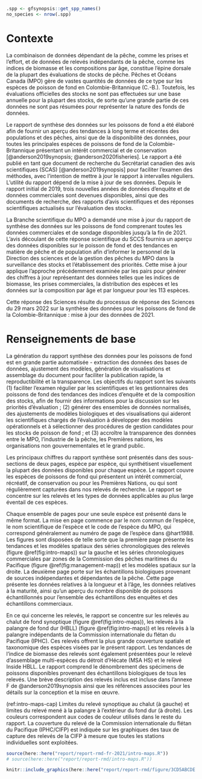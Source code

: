 ```r
.spp <- gfsynopsis::get_spp_names()
no_species <- nrow(.spp)
```

# Contexte {#sec:context}

La combinaison de données dépendant de la pêche, comme les prises et l'effort, et de données de relevés indépendants de la pêche, comme les indices de biomasse et les compositions par âge, constitue l'épine dorsale de la plupart des évaluations de stocks de pêche.
Pêches et Océans Canada (MPO) gère de vastes quantités de données de ce type sur les espèces de poisson de fond en Colombie-Britannique (C.-B.).
Toutefois, les évaluations officielles des stocks ne sont pas effectuées sur une base annuelle pour la plupart des stocks, de sorte qu'une grande partie de ces données ne sont pas résumées pour représenter la nature des fonds de données.

Le rapport de synthèse des données sur les poissons de fond a été élaboré afin de fournir un aperçu des tendances à long terme et récentes des populations et des pêches, ainsi que de la disponibilité des données, pour toutes les principales espèces de poissons de fond de la Colombie-Britannique présentant un intérêt commercial et de conservation [@anderson2019synopsis; @anderson2020fisheries].
Le rapport a été publié en tant que document de recherche du 
Secrétariat canadien des avis scientifiques (SCAS)
<!-- Secrétariat canadien de consultation scientifique (SCCS) -->
[@anderson2019synopsis] pour faciliter l'examen des méthodes, 
avec l'intention de mettre à jour le rapport à intervalles réguliers.
L'utilité du rapport dépend de la mise à jour de ses données.
Depuis le rapport initial de 2019, trois nouvelles années de données d'enquête et de données commerciales sont devenues disponibles, ainsi que des documents de recherche, des rapports d'avis scientifiques et des réponses scientifiques actualisés sur l'évaluation des stocks.

La Branche scientifique du MPO a demandé une mise à jour du rapport de synthèse des données sur les poissons de fond comprenant toutes les données commerciales et de sondage disponibles jusqu'à la fin de 2021. L'avis découlant de cette réponse scientifique du SCCS fournira un aperçu des données disponibles sur le poisson de fond et des tendances en matière de pêche et de population afin d'informer le personnel de la Direction des sciences et de la gestion des pêches du MPO dans la surveillance des stocks et l'établissement des priorités. Cette mise à jour applique l'approche précédemment examinée par les pairs pour générer des chiffres à jour représentant des données telles que les indices de biomasse, les prises commerciales, la distribution des espèces et les données sur la composition par âge et par longueur pour les 113 espèces.

Cette réponse des Sciences résulte du processus de réponse des Sciences du 29 mars 2022 sur la 
synthèse des données pour les poissons de fond de la Colombie-Britannique : mise à jour des données de 2021.

# Renseignements de base {#sec:background}

La génération du rapport synthèse des données pour les poissons de fond est en grande partie automatisée - extraction des données des bases de données, ajustement des modèles, génération de visualisations et assemblage du document pour faciliter la publication rapide, la reproductibilité et la transparence.
Les objectifs du rapport sont les suivants
(1) faciliter l'examen régulier par les scientifiques et les gestionnaires des poissons de fond des tendances des indices d'enquête et de la composition des stocks, afin de fournir des informations pour la discussion sur les priorités d'évaluation ;
(2) générer des ensembles de données normalisés, des ajustements de modèles biologiques et des visualisations qui aideront les scientifiques chargés de l'évaluation à développer des modèles opérationnels et à sélectionner des procédures de gestion candidates pour les stocks de poisson de fond ; et
(3) accroître la transparence des données entre le MPO, l'industrie de la pêche, les Premières nations, les organisations non gouvernementales et le grand public.

Les principaux chiffres du rapport synthèse sont présentés dans des sous-sections de deux pages, espèce par espèce, qui synthétisent visuellement la plupart des données disponibles pour chaque espèce.
Le rapport couvre les espèces de poissons de fond qui présentent un intérêt commercial, récréatif, de conservation ou pour les Premières Nations, ou qui sont régulièrement capturées dans nos relevés de recherche.
Le rapport se concentre sur les relevés et les types de données applicables au plus large éventail de ces espèces.

Chaque ensemble de pages pour une seule espèce est présenté dans le même format.
La mise en page commence par le nom commun de l'espèce, le nom scientifique de l'espèce et le code de l'espèce du MPO, qui correspond généralement au numéro de page de l'espèce dans @hart1988.
Les figures sont disposées de telle sorte que la première page présente les tendances et les modèles spatiaux des séries chronologiques des relevés (figure \@ref(fig:intro-maps)) sur la gauche et les séries chronologiques commerciales par zones de la Commission des pêches maritimes du Pacifique (figure \@ref(fig:management-map)) et les modèles spatiaux sur la droite.
La deuxième page porte sur les échantillons biologiques provenant de sources indépendantes et dépendantes de la pêche.
Cette page présente les données relatives à la longueur et à l'âge, les données relatives à la maturité, ainsi qu'un aperçu du nombre disponible de poissons échantillonnés pour l'ensemble des échantillons des enquêtes et des échantillons commerciaux.

En ce qui concerne les relevés, le rapport se concentre sur les relevés au chalut de fond synoptique (figure \@ref(fig:intro-maps)), les relevés à la palangre de fond dur (HBLL) (figure \@ref(fig:intro-maps)) et les relevés à la palangre indépendants de la Commission internationale du flétan du Pacifique (IPHC).
Ces relevés offrent la plus grande couverture spatiale et taxonomique des espèces visées par le présent rapport.
Les tendances de l'indice de biomasse des relevés sont également présentées pour le relevé d'assemblage multi-espèces du détroit d'Hécate (MSA HS) et le relevé Inside HBLL.
Le rapport comprend le dénombrement des spécimens de poissons disponibles provenant des échantillons biologiques de tous les relevés.
Une brève description des relevés inclus est incluse dans l'annexe F de @anderson2019synopsis ainsi que les références associées pour les détails sur la conception et la mise en œuvre.

(ref:intro-maps-cap) Limites du relevé synoptique au chalut (à gauche) et limites du relevé mené à la palangre à l’extérieur du fond dur (à droite). Les couleurs correspondent aux codes de couleur utilisés dans le reste du rapport. La couverture du relevé de la Commission internationale du flétan du Pacifique (IPHC/CIFP) est indiquée sur les graphiques des taux de capture des relevés de la CIFP à mesure que toutes les stations individuelles sont exploitées.

```r
source(here::here("report/report-rmd-fr-2021/intro-maps.R"))
# source(here::here("report/report-rmd/intro-maps.R"))
```

```r
knitr::include_graphics(here::here("report/report-rmd/figure/3CD5ABCDE.png"), dpi = NA)
```
